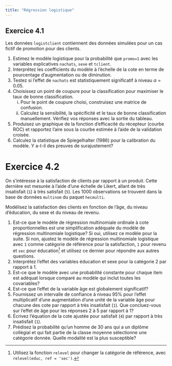 ```yaml
---
title: "Régression logistique"
---
```


## Exercice 4.1

Les données `logistclient` contiennent des données simulées pour un cas fictif de promotion pour des clients. 

1. Estimez le modèle logistique pour la probabilité que `promo=1` avec les variables explicatives `nachats`, `sexe` et `tclient`.
2. Interprétez les coefficients du modèle à l'échelle de la cote en terme de pourcentage d'augmentation ou de diminution.
3. Testez si l'effet de `nachats` est statistiquement significatif à niveau $\alpha = 0.05$.
4. Choisissez un point de coupure pour la classification pour maximiser le taux de bonne classification. 
   i. Pour le point de coupure choisi, construisez une matrice de confusion.
   ii. Calculez la sensibilité, la spécificité et le taux de bonne classification manuellement. Vérifiez vos réponses avec la sortie du tableau.
5. Produisez un graphique de la fonction d’efficacité du récepteur (courbe ROC) et rapportez l'aire sous la
courbe estimée à l’aide de la validation croisée.
6. Calculez la statistique de Spiegelhalter (1986) pour la calibration du modèle. Y a-t-il des preuves de surajustement?


# Exercice 4.2


On s’intéresse à la satisfaction de clients par rapport à un produit. Cette dernière est mesurée à l’aide d’une échelle de Likert, allant de très insatisfait (`1`) à très satisfait (`5`). Les 1000 observations se trouvent dans la base de données `multinom` du paquet `hecmulti`.


Modélisez la satisfaction des clients en fonction de l’âge, du niveau d’éducation, du sexe et du niveau de revenu. 

1. Est-ce que le modèle de régression multinomiale ordinale à cote proportionnelles est une simplification adéquate du modèle de régression multinomiale logistique? Si oui, utilisez ce modèle pour la suite. Si non, ajustez le modèle de régression multinomiale logistique avec `1` comme catégorie de référence pour la satisfaction, `1` pour revenu et `sec` pour éducation^[Utilisez la fonction `relevel` pour changer la catégorie de référence, avec `relevel(educ, ref = 'sec')`.] et utilisez ce dernier pour répondre aux autres questions.
2.  Interprétez l’effet des variables éducation et sexe pour la catégorie 2 par rapport à 1.
3. Est-ce que le modèle avec une probabilité constante pour chaque item est adéquat lorsque comparé au modèle qui inclut toutes les covariables?
4. Est-ce que l'effet de la variable âge est globalement significatif?
5. Fournissez un intervalle de confiance à niveau 95% pour l'effet multiplicatif d'une augmentation d'une unité de la variable âge pour chacune des cote par rapport à très insatisfait (`1`). Que concluez-vous sur l'effet de âge pour les réponses 2 à 5 par rapport à 1?
6. Écrivez l'équation de la cote ajustée pour satisfait (`4`) par rapport à très insatisfait (`1`).
7. Prédisez la probabilité qu'un homme de 30 ans qui a un diplôme collégial et qui fait partie de la classe moyenne sélectionne une catégorie donnée. Quelle modalité est la plus susceptible?
